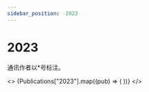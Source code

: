 ```yaml
---
sidebar_position: -2023
---
```



# 2023

通讯作者以\*号标注。

<>
  {Publications["2023"].map((pub) => (
    <Publication
      image={pub.image}
      authors={pub.authors}
      title={pub.title}
      venue={pub.venue}
      doi={pub.doi}
      key={pub.doi}
    />
  ))}
</>
